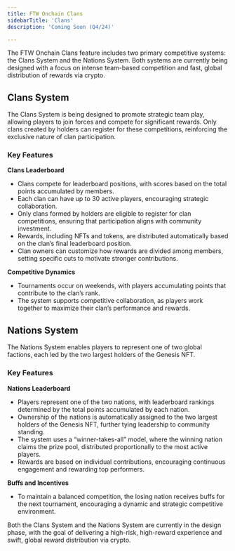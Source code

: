 ```yaml
---
title: FTW Onchain Clans
sidebarTitle: 'Clans'
description: 'Coming Soon (Q4/24)'

---
```


The FTW Onchain Clans feature includes two primary competitive systems: the Clans System and the Nations System. Both systems are currently being designed with a focus on intense team-based competition and fast, global distribution of rewards via crypto.

## Clans System

The Clans System is being designed to promote strategic team play, allowing players to join forces and compete for significant rewards. Only clans created by holders can register for these competitions, reinforcing the exclusive nature of clan participation.

### Key Features

**Clans Leaderboard**
- Clans compete for leaderboard positions, with scores based on the total points accumulated by members.
- Each clan can have up to 30 active players, encouraging strategic collaboration.
- Only clans formed by holders are eligible to register for clan competitions, ensuring that participation aligns with community investment.
- Rewards, including NFTs and tokens, are distributed automatically based on the clan’s final leaderboard position.
- Clan owners can customize how rewards are divided among members, setting specific cuts to motivate stronger contributions.

**Competitive Dynamics**
- Tournaments occur on weekends, with players accumulating points that contribute to the clan’s rank.
- The system supports competitive collaboration, as players work together to maximize their clan’s performance and rewards.

## Nations System

The Nations System enables players to represent one of two global factions, each led by the two largest holders of the Genesis NFT.

### Key Features

**Nations Leaderboard**
- Players represent one of the two nations, with leaderboard rankings determined by the total points accumulated by each nation.
- Ownership of the nations is automatically assigned to the two largest holders of the Genesis NFT, further tying leadership to community standing.
- The system uses a “winner-takes-all” model, where the winning nation claims the prize pool, distributed proportionally to the most active players.
- Rewards are based on individual contributions, encouraging continuous engagement and rewarding top performers.
	
**Buffs and Incentives**
- To maintain a balanced competition, the losing nation receives buffs for the next tournament, encouraging a dynamic and strategic competitive environment.

Both the Clans System and the Nations System are currently in the design phase, with the goal of delivering a high-risk, high-reward experience and swift, global reward distribution via crypto.